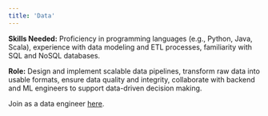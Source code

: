 ```yaml
---
title: 'Data'
---
```


**Skills Needed:** Proficiency in programming languages (e.g., Python, Java, Scala), experience with data modeling and ETL processes, familiarity with SQL and NoSQL databases.  

**Role:** Design and implement scalable data pipelines, transform raw data into usable formats, ensure data quality and integrity, collaborate with backend and ML engineers to support data-driven decision making.  

<Tip>

Join as a data engineer [here](https://discord.gg/EAGkxxrZtC).

</Tip>
